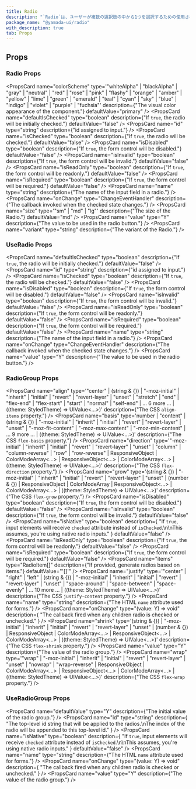 ```yaml
---
title: Radio
description: "`Radio`は、ユーザーが複数の選択肢の中から1つを選択するための使用されるコンポーネントです。"
package_name: "@yamada-ui/radio"
with_description: true
tab: Props
---
```


## Props

### Radio Props

<PropsCard
  name="colorScheme"
  type='"whiteAlpha" | "blackAlpha" | "gray" | "neutral" | "red" | "rose" | "pink" | "flashy" | "orange" | "amber" | "yellow" | "lime" | "green" | "emerald" | "teal" | "cyan" | "sky" | "blue" | "indigo" | "violet" | "purple" | "fuchsia"'
  description={"The visual color appearance of the component."}
  defaultValue="primary"
/>
<PropsCard
  name="defaultIsChecked"
  type="boolean"
  description={"If `true`, the radio will be initially checked."}
  defaultValue="false"
/>
<PropsCard name="iconProps" type='HTMLUIProps<"span">' />
<PropsCard name="id" type="string" description={"id assigned to input."} />
<PropsCard name="inputProps" type="InputHTMLAttributes<HTMLInputElement>" />
<PropsCard
  name="isChecked"
  type="boolean"
  description={"If `true`, the radio will be checked."}
  defaultValue="false"
/>
<PropsCard
  name="isDisabled"
  type="boolean"
  description={"If `true`, the form control will be disabled."}
  defaultValue="false"
/>
<PropsCard
  name="isInvalid"
  type="boolean"
  description={"If `true`, the form control will be invalid."}
  defaultValue="false"
/>
<PropsCard
  name="isReadOnly"
  type="boolean"
  description={"If `true`, the form control will be readonly."}
  defaultValue="false"
/>
<PropsCard
  name="isRequired"
  type="boolean"
  description={"If `true`, the form control will be required."}
  defaultValue="false"
/>
<PropsCard name="labelProps" type='HTMLUIProps<"span">' />
<PropsCard
  name="name"
  type="string"
  description={"The name of the input field in a radio."}
/>
<PropsCard
  name="onChange"
  type="ChangeEventHandler<HTMLInputElement>"
  description={"The callback invoked when the checked state changes."}
/>
<PropsCard
  name="size"
  type='"sm" | "md" | "lg"'
  description={"The size of the Radio."}
  defaultValue="md"
/>
<PropsCard
  name="value"
  type="Y"
  description={"The value to be used in the radio button."}
/>
<PropsCard
  name="variant"
  type="string"
  description={"The variant of the Radio."}
/>

### UseRadio Props

<PropsCard
  name="defaultIsChecked"
  type="boolean"
  description={"If `true`, the radio will be initially checked."}
  defaultValue="false"
/>
<PropsCard name="id" type="string" description={"id assigned to input."} />
<PropsCard
  name="isChecked"
  type="boolean"
  description={"If `true`, the radio will be checked."}
  defaultValue="false"
/>
<PropsCard
  name="isDisabled"
  type="boolean"
  description={"If `true`, the form control will be disabled."}
  defaultValue="false"
/>
<PropsCard
  name="isInvalid"
  type="boolean"
  description={"If `true`, the form control will be invalid."}
  defaultValue="false"
/>
<PropsCard
  name="isReadOnly"
  type="boolean"
  description={"If `true`, the form control will be readonly."}
  defaultValue="false"
/>
<PropsCard
  name="isRequired"
  type="boolean"
  description={"If `true`, the form control will be required."}
  defaultValue="false"
/>
<PropsCard
  name="name"
  type="string"
  description={"The name of the input field in a radio."}
/>
<PropsCard
  name="onChange"
  type="ChangeEventHandler<HTMLInputElement>"
  description={"The callback invoked when the checked state changes."}
/>
<PropsCard
  name="value"
  type="Y"
  description={"The value to be used in the radio button."}
/>

### RadioGroup Props

<PropsCard
  name="align"
  type='"center" | (string & {}) | "-moz-initial" | "inherit" | "initial" | "revert" | "revert-layer" | "unset" | "stretch" | "end" | "flex-end" | "flex-start" | "start" | "normal" | "self-end" | ... 6 more ... | ((theme: StyledTheme) => UIValue<...>)'
  description={"The CSS `align-items` property."}
/>
<PropsCard
  name="basis"
  type='number | "content" | (string & {}) | "-moz-initial" | "inherit" | "initial" | "revert" | "revert-layer" | "unset" | "-moz-fit-content" | "-moz-max-content" | "-moz-min-content" | ... 9 more ... | ((theme: StyledTheme) => UIValue<...>)'
  description={"The CSS `flex-basis` property."}
/>
<PropsCard
  name="direction"
  type='"-moz-initial" | "inherit" | "initial" | "revert" | "revert-layer" | "unset" | "column" | "column-reverse" | "row" | "row-reverse" | ResponsiveObject<FlexDirection> | ColorModeArray<...> | ResponsiveObject<...> | ColorModeArray<...> | ((theme: StyledTheme) => UIValue<...>)'
  description={"The CSS `flex-direction` property."}
/>
<PropsCard
  name="grow"
  type='(string & {}) | "-moz-initial" | "inherit" | "initial" | "revert" | "revert-layer" | "unset" | (number & {}) | ResponsiveObject<FlexGrow> | ColorModeArray<FlexGrow> | ResponsiveObject<...> | ColorModeArray<...> | ((theme: StyledTheme) => UIValue<...>)'
  description={"The CSS `flex-grow` property."}
/>
<PropsCard
  name="isDisabled"
  type="boolean"
  description={"If `true`, the form control will be disabled."}
  defaultValue="false"
/>
<PropsCard
  name="isInvalid"
  type="boolean"
  description={"If `true`, the form control will be invalid."}
  defaultValue="false"
/>
<PropsCard
  name="isNative"
  type="boolean"
  description={
    "If `true`, input elements will receive `checked` attribute instead of `isChecked`.\n\nThis assumes, you're using native radio inputs."
  }
  defaultValue="false"
/>
<PropsCard
  name="isReadOnly"
  type="boolean"
  description={"If `true`, the form control will be readonly."}
  defaultValue="false"
/>
<PropsCard
  name="isRequired"
  type="boolean"
  description={"If `true`, the form control will be required."}
  defaultValue="false"
/>
<PropsCard
  name="items"
  type="RadioItem<Y>[]"
  description={"If provided, generate radios based on items."}
  defaultValue="'[]'"
/>
<PropsCard
  name="justify"
  type='"center" | "right" | "left" | (string & {}) | "-moz-initial" | "inherit" | "initial" | "revert" | "revert-layer" | "unset" | "space-around" | "space-between" | "space-evenly" | ... 10 more ... | ((theme: StyledTheme) => UIValue<...>)'
  description={"The CSS `justify-content` property."}
/>
<PropsCard
  name="name"
  type="string"
  description={"The HTML `name` attribute used for forms."}
/>
<PropsCard
  name="onChange"
  type="(value: Y) => void"
  description={
    "The callback fired when any children radio is checked or unchecked."
  }
/>
<PropsCard
  name="shrink"
  type='(string & {}) | "-moz-initial" | "inherit" | "initial" | "revert" | "revert-layer" | "unset" | (number & {}) | ResponsiveObject<FlexShrink> | ColorModeArray<...> | ResponsiveObject<...> | ColorModeArray<...> | ((theme: StyledTheme) => UIValue<...>)'
  description={"The CSS `flex-shrink` property."}
/>
<PropsCard
  name="value"
  type="Y"
  description={"The value of the radio group."}
/>
<PropsCard
  name="wrap"
  type='"wrap" | "-moz-initial" | "inherit" | "initial" | "revert" | "revert-layer" | "unset" | "nowrap" | "wrap-reverse" | ResponsiveObject<FlexWrap> | ColorModeArray<...> | ResponsiveObject<...> | ColorModeArray<...> | ((theme: StyledTheme) => UIValue<...>)'
  description={"The CSS `flex-wrap` property."}
/>

### UseRadioGroup Props

<PropsCard
  name="defaultValue"
  type="Y"
  description={"The initial value of the radio group."}
/>
<PropsCard
  name="id"
  type="string"
  description={
    "The top-level id string that will be applied to the radios.\nThe index of the radio will be appended to this top-level id."
  }
/>
<PropsCard
  name="isNative"
  type="boolean"
  description={
    "If `true`, input elements will receive `checked` attribute instead of `isChecked`.\n\nThis assumes, you're using native radio inputs."
  }
  defaultValue="false"
/>
<PropsCard
  name="name"
  type="string"
  description={"The HTML `name` attribute used for forms."}
/>
<PropsCard
  name="onChange"
  type="(value: Y) => void"
  description={
    "The callback fired when any children radio is checked or unchecked."
  }
/>
<PropsCard
  name="value"
  type="Y"
  description={"The value of the radio group."}
/>
